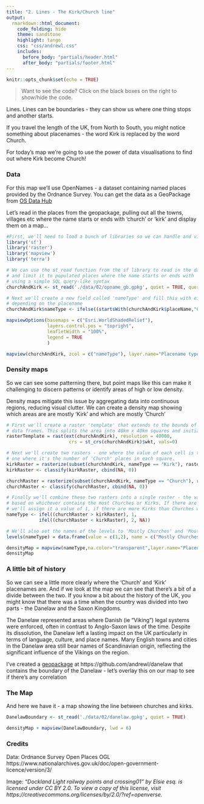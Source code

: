 ```yaml
---
title: "2. Lines - The Kirk/Church line"
output:
  rmarkdown::html_document:
    code_folding: hide
    theme: sandstone   
    highlight: tango
    css: "css/andrewl.css"
    includes:
      before_body: "partials/header.html"
      after_body: "partials/footer.html"
---
```

```r
knitr::opts_chunk$set(echo = TRUE)
```

> Want to see the code? Click on the black boxes on the right to show/hide the code. 
 

Lines. Lines can be boundaries - they can show us where one thing stops and another
starts. 

If you travel the length of the UK, from North to South, you might notice
something about placenames - the word Kirk is replaced by the word Church.

For today's map we're going to use the power of data visualisations to find out
where Kirk become Church!

### Data

For this map we'll use OpenNames - a dataset containing named places provided by
the Ordnance Survey. You can get the data as a GeoPackage from [OS Data Hub](https://osdatahub.os.uk/downloads/open/OpenNames)

Let's read in the places from the geopackage, pulling out all the towns, villages
etc where the name starts or ends with 'church' or 'kirk' and display them on
a map...

```r
#First, we'll need to load a bunch of libraries so we can handle and view geospatial data
library('sf')
library('raster')
library('mapview')
library('terra')

# We can use the st_read function from the sf library to read in the data from the geopackage
# and limit it to populated places where the name starts or ends with 'church' or 'kirk'
# using a simple SQL query-like syntax
churchAndKirk <- st_read('./data/02/opname_gb.gpkg', quiet = TRUE, query='SELECT geometry, name1 as placeName from named_place where type = "populatedPlace" and (name1 like "kirk%" or name1 like "%kirk" or name1 like "church%" or name1 like "%church")')

# Next we'll create a new field called 'nameType' and fill this with either 'Church' or 'Kirk'
# depending on the placename
churchAndKirk$nameType <- ifelse((startsWith(churchAndKirk$placeName,"Church") | endsWith(churchAndKirk$placeName,"hurch")), "Church", "Kirk")

mapviewOptions(basemaps = c("Esri.WorldShadedRelief"),
               layers.control.pos = "topright",
               leafletWidth = "100%",
               legend = TRUE
               )

mapview(churchAndKirk, zcol = c("nameType"), layer.name="Placename type", label = "placeName") 
```


### Density maps

So we can see some patterning there, but point maps like this can make it
challenging to discern patterns or identify areas of high or low density. 

Density maps mitigate this issue by aggregating data into continuous regions,
reducing visual clutter. We can create a density map showing which areas are
are mostly 'Kirk' and which are mostly 'Church'
```r
# First we'll create a raster 'template' that extends to the bounds of our churchAndKirk
# data frames. This splits the area into 40km x 40km squares and initialises it with zeros.
rasterTemplate = rast(ext(churchAndKirk), resolution = 40000,
                       crs = st_crs(churchAndKirk)$wkt, vals=0)

# Next we'll create two rasters - one where the value of each cell is the number of 'Kirk' places,
# one where it's the number of 'Church' places in each square.
kirkRaster = rasterize(subset(churchAndKirk, nameType == "Kirk"), rasterTemplate, fun="length")
kirkRaster <- classify(kirkRaster, cbind(NA, 0))

churchRaster = rasterize(subset(churchAndKirk, nameType == "Church"), rasterTemplate, fun="length")
churchRaster <- classify(churchRaster, cbind(NA, 0))

# Finally we'll combine these two rasters into a single raster - the value of each cell will be
# based on whichever contains the most Churches or Kirks. If there are more Churches than Kirks
# we'll assign it a value of 1, if there are more Kirks than Churches we'll assign it a value of 2.
nameType <- ifel((churchRaster > kirkRaster), 1,
            ifel((churchRaster < kirkRaster), 2, NA))

# We'll also set the names of the levels to 'Mostly Churches' and 'Mostly Kirks'
levels(nameType) = data.frame(value = c(1,2), name = c("Mostly Churches", "Mostly Kirks"))

densityMap = mapview(nameType,na.color="transparent",layer.name="Placenames")
densityMap
```

### A little bit of history

So we can see a little more clearly where the 'Church' and 'Kirk' placenames are. And if 
we look at the map we can see that there's a bit of a divide between the two. If you know
a bit about the history of the UK, you might know that there was a time when the country
was divided into two parts - the Danelaw and the Saxon Kingdoms.

The Danelaw represented areas where Danish (ie "Viking") legal systems were enforced, often
in contrast to Anglo-Saxon laws of the time. Despite its dissolution, the Danelaw left a
lasting impact on the UK particularly in terms of language, culture, and place names. Many
English towns and cities in the Danelaw area still bear names of Scandinavian origin,
reflecting the significant influence of the Vikings on the region.

I've created a [geopackage]() at https://github.com/andrewl/danelaw that contains the 
boundary of the Danelaw - let's overlay this on our map to see if there's any correlation


### The Map

And here we have it - a map showing the line between churches and kirks.
```r
DanelawBoundary <- st_read('./data/02/danelaw.gpkg', quiet = TRUE)

densityMap + mapview(DanelawBoundary, lwd = 6)
```

### Credits

Data: Ordnance Survey Open Places OGL https://www.nationalarchives.gov.uk/doc/open-government-licence/version/3/

Image: _"Dockland Light railway points and crossing01" by Elsie esq. is licensed under CC BY 2.0. To view a copy of this license, visit https://creativecommons.org/licenses/by/2.0/?ref=openverse._

